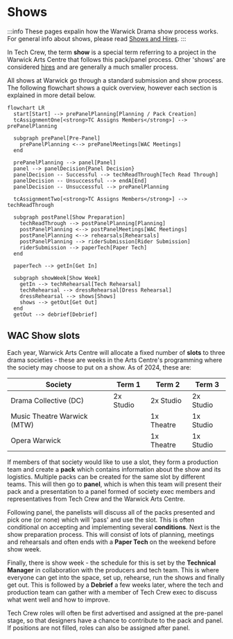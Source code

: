 # Shows

:::info
These pages expalin how the Warwick Drama show process works. For general info about shows, please
read [Shows and Hires](../tech-crew/shows-and-hires).
:::

In Tech Crew, the term **show** is a special term referring to a project in the Warwick Arts Centre that follows
this pack/panel process. Other 'shows' are considered [hires](../tech-crew/shows-and-hires#hires) and are generally a much
smaller process.

All shows at Warwick go through a standard submission and show process. The following flowchart shows a quick
overview, however each section is explained in more detail below.

```mermaid
flowchart LR
  start[Start] --> prePanelPlanning[Planning / Pack Creation]
  tcAssignmentOne[<strong>TC Assigns Members</strong>] --> prePanelPlanning

  subgraph prePanel[Pre-Panel]
    prePanelPlanning <--> prePanelMeetings[WAC Meetings]
  end

  prePanelPlanning --> panel[Panel]
  panel --> panelDecision{Panel Decision}
  panelDecision -- Successful --> techReadThrough[Tech Read Through]
  panelDecision -- Unsuccessful --> endA[End]
  panelDecision -- Unsuccessful --> prePanelPlanning

  tcAssignmentTwo[<strong>TC Assigns Members</strong>] --> techReadThrough

  subgraph postPanel[Show Preparation]
    techReadThrough --> postPanelPlanning[Planning]
    postPanelPlanning <--> postPanelMeetings[WAC Meetings]
    postPanelPlanning <--> rehearsals[Rehearsals]
    postPanelPlanning --> riderSubmission[Rider Submission]
    riderSubmission --> paperTech[Paper Tech]
  end

  paperTech --> getIn[Get In]

  subgraph showWeek[Show Week]
    getIn --> techRehearsal[Tech Rehearsal]
    techRehearsal --> dressRehearsal[Dress Rehearsal]
    dressRehearsal --> shows[Shows]
    shows --> getOut[Get Out]
  end
  getOut --> debrief[Debrief]
```

## WAC Show slots

Each year, Warwick Arts Centre will allocate a fixed number of **slots** to three drama societies - these are weeks in
the Arts Centre's programming where the society may choose to put on a show. As of 2024, these are:

| Society                     | Term 1    | Term 2     | Term 3    |
|-----------------------------|-----------|------------|-----------|
| Drama Collective (DC)       | 2x Studio | 2x Studio  | 2x Studio |
| Music Theatre Warwick (MTW) |           | 1x Theatre | 1x Studio |
| Opera Warwick               |           | 1x Theatre | 1x Studio |

If members of that society would like to use a slot, they form a production team and create a **pack** which
contains information about the show and its logistics. Multiple packs can be created for the same slot by different
teams. This will then go to **panel**, which is when this team will present their pack and a presentation to a panel
formed of society exec members and representatives from Tech Crew and the Warwick Arts Centre.

Following panel, the panelists will discuss all of the packs presented and pick one (or none) which will 'pass' and
use the slot. This is often conditional on accepting and implementing several **conditions**. Next is the show
preparation process. This will consist of lots of planning, meetings and rehearsals and often ends with a **Paper
Tech** on the weekend before show week.

Finally, there is show week - the schedule for this is set by the **Technical Manager** in collaboration with the
producers and tech team. This is where everyone can get into the space, set up, rehearse, run the shows and finally
get out. This is followed by a **Debrief** a few weeks later, where the tech and production team can gather with a
member of Tech Crew exec to discuss what went well and how to improve.

Tech Crew roles will often be first advertised and assigned at the pre-panel stage, so that designers have a chance to
contribute to the pack and panel. If positions are not filled, roles can also be assigned after panel.